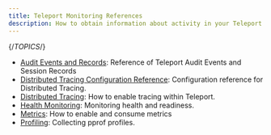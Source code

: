 ```yaml
---
title: Teleport Monitoring References
description: How to obtain information about activity in your Teleport cluster.
---
```


{/*TOPICS*/}

- [Audit Events and Records](monitoring/audit.mdx): Reference of Teleport Audit Events and Session Records
- [Distributed Tracing Configuration Reference](monitoring/configuration.mdx): Configuration reference for Distributed Tracing.
- [Distributed Tracing](monitoring/tracing.mdx): How to enable tracing within Teleport.
- [Health Monitoring](monitoring/monitoring.mdx): Monitoring health and readiness.
- [Metrics](monitoring/metrics.mdx): How to enable and consume metrics
- [Profiling](monitoring/profiles.mdx): Collecting pprof profiles.
